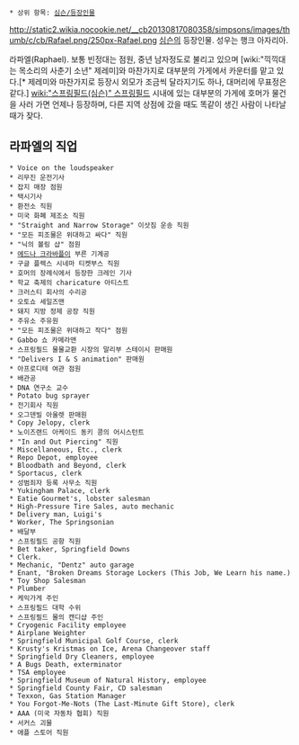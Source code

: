  * 상위 항목: [[심슨/등장인물]]

http://static2.wikia.nocookie.net/__cb20130817080358/simpsons/images/thumb/c/cb/Rafael.png/250px-Rafael.png
[[심슨]]의 등장인물. 성우는 행크 아자리아.

라파엘(Raphael). 보통 빈정대는 점원, 중년 남자정도로 불리고 있으며 [wiki:"끽끽대는 목소리의 사춘기 소년" 제레미]와 마찬가지로 대부분의 가게에서 카운터를 맡고 있다.[* 제레미와 마찬가지로 등장시 외모가 조금씩 달라지기도 하나, 대머리에 무표정은 같다.] [[wiki:"스프링필드(심슨)" 스프링필드]] 시내에 있는 대부분의 가게에 호머가 물건을 사러 가면 언제나 등장하며, 다른 지역 상점에 갔을 때도 똑같이 생긴 사람이 나타날 때가 잦다.

== 라파엘의 직업 ==
 * Voice on the loudspeaker
 * 리무진 운전기사
 * 잡지 매장 점원
 * 택시기사
 * 환전소 직원
 * 미국 화폐 제조소 직원
 * "Straight and Narrow Storage" 이삿짐 운송 직원
 * "모든 피조물은 위대하고 싸다" 직원
 * "닉의 볼링 샵" 점원
 * [[에드나 크라바플]]이 부른 기계공
 * 구글 플렉스 시네마 티켓부스 직원
 * 호머의 장례식에서 등장한 크레인 기사
 * 학교 축제의 charicature 아티스트
 * 크러스티 회사의 수리공
 * 오토쇼 세일즈맨
 * 돼지 지방 정제 공장 직원
 * 주유소 주유원
 * "모든 피조물은 위대하고 작다" 점원
 * Gabbo 쇼 카메라맨
 * 스프링필드 물물교환 시장의 말리부 스테이시 판매원
 * "Delivers I & S animation" 판매원
 * 아프로디테 여관 점원
 * 배관공
 * DNA 연구소 교수
 * Potato bug sprayer
 * 전기회사 직원
 * 오그덴빌 아울렛 판매원
 * Copy Jelopy, clerk
 * 노이즈랜드 아케이드 동키 콩의 어시스턴트
 * "In and Out Piercing" 직원
 * Miscellaneous, Etc., clerk
 * Repo Depot, employee
 * Bloodbath and Beyond, clerk
 * Sportacus, clerk
 * 성범죄자 등록 사무소 직원
 * Yukingham Palace, clerk
 * Eatie Gourmet's, lobster salesman
 * High-Pressure Tire Sales, auto mechanic
 * Delivery man, Luigi's
 * Worker, The Springsonian
 * 배달부
 * 스프링필드 공항 직원
 * Bet taker, Springfield Downs
 * Clerk.
 * Mechanic, "Dentz" auto garage
 * Enant, "Broken Dreams Storage Lockers (This Job, We Learn his name.)
 * Toy Shop Salesman
 * Plumber
 * 케익가게 주인
 * 스프링필드 대학 수위
 * 스프링필드 몰의 캔디샵 주인
 * Cryogenic Facility employee
 * Airplane Weighter
 * Springfield Municipal Golf Course, clerk 
 * Krusty's Kristmas on Ice, Arena Changeover staff
 * Springfield Dry Cleaners, employee
 * A Bugs Death, exterminator
 * TSA employee
 * Springfield Museum of Natural History, employee
 * Springfield County Fair, CD salesman
 * Texxon, Gas Station Manager
 * You Forgot-Me-Nots (The Last-Minute Gift Store), clerk
 * AAA (미국 자동차 협회) 직원
 * 서커스 괴물
 * 애플 스토어 직원
